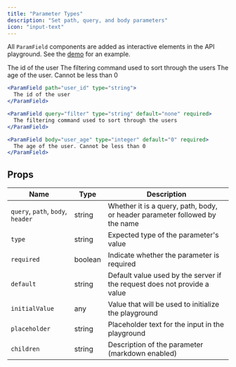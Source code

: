 ```yaml
---
title: "Parameter Types"
description: "Set path, query, and body parameters"
icon: "input-text"
---
```


All `ParamField` components are added as interactive elements in the API playground. See the [demo](/api-playground) for an example.

<ParamField path="user_id" type="string">
  The id of the user
</ParamField>

<ParamField query="filter" type="string" required>
  The filtering command used to sort through the users
</ParamField>

<ParamField body="user_age" type="integer" default="0">
  The age of the user. Cannot be less than 0
</ParamField>

<RequestExample>

```jsx Path Example
<ParamField path="user_id" type="string">
  The id of the user
</ParamField>
```

```jsx Query Example
<ParamField query="filter" type="string" default="none" required>
  The filtering command used to sort through the users
</ParamField>
```

```jsx Body Example
<ParamField body="user_age" type="integer" default="0" required>
  The age of the user. Cannot be less than 0
</ParamField>
```

</RequestExample>

## Props

| Name                              | Type    | Description                                                                 |
| --------------------------------- | ------- | --------------------------------------------------------------------------- |
| `query`, `path`, `body`, `header` | string  | Whether it is a query, path, body, or header parameter followed by the name |
| `type`                            | string  | Expected type of the parameter's value                                      |
| `required`                        | boolean | Indicate whether the parameter is required                                  |
| `default`                         | string  | Default value used by the server if the request does not provide a value    |
| `initialValue`                    | any     | Value that will be used to initialize the playground                        |
| `placeholder`                     | string  | Placeholder text for the input in the playground                            |
| `children`                        | string  | Description of the parameter (markdown enabled)                             |
